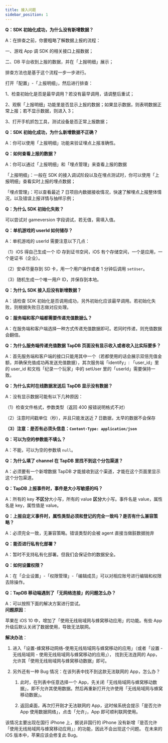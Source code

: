 ```yaml
---
title: 接入问题
sidebar_position: 1
---
```


**Q：SDK 初始化成功，为什么没有新增数据？**

A：在排查之前，你要粗略了解数据上报的流程：

一、游戏 App 调 SDK 的相关接口上报数据；

二、DB 平台收到上报的数据，并在「上报明细」展示；

排查方法也是基于这个流程一步一步进行。

打开「配置」-「上报明细」，然后进行排查：

1、检查初始化是否是最早调用？若没有最早调用，请调整后重试；

2、观察「上报明细」功能里是否显示上报的数据；如果显示数据，则表明数据正常上报；若不显示数据，则进入 3；

3、打开手机抓包工具，测试设备是否正常上报数据；

**Q：SDK 初始化成功，为什么新增数据不正确？**

A：你可以使用「上报明细」功能来验证埋点上报准确性。

**Q：如何查看上报的数据？**

A：你可以通过「上报明细」和「埋点管理」来查看上报的数据

「上报明细」：一般在 SDK 的接入调试阶段以及在埋点测试时，你可以使用「上报明细」查看实时上报的埋点数据；

「埋点管理」：可以查看最近 7 日项目内数据接收情况，快速了解埋点上报整体情况，以及错误上报详情与抽样示例；

**Q：为什么 SDK 初始化失败？**

可以尝试对 gameversion 字段调试，若无值，需填入值。

**Q：单机游戏的 userId 如何储存？**

A：单机游戏的 userId 需要注意以下几点：

（1）iOS 得自己生成一个 ID 存到证书空间，iOS 有个存储空间，一个是应用，一个是证书（企业）。

（2）安卓尽量存到 SD 卡，用一个用户操作或者 1 分钟后调用 `setUser`。

（3）随机生成一个唯一用户 ID，并保存到本地。

**Q：为什么 SDK 接入后没有新增数据？**

A：请检查 SDK 初始化是否调用成功，另外初始化应该最早调用。若初始化失败，则根据失败日志做对应处理。

**Q：服务端和客户端都需要传递充值数据么？**

A：在服务端和客户端选择一种方式传递充值数据即可。若同时传递，则充值数据会翻倍。

**Q：为什么服务端传递充值数据 TapDB 页面没有显示收入或者收入比实际要多？**

A：首先服务端和客户端的接口只能用其中一个（若都使用的话会展示双倍充值金额，并确保充值成功再发送充值数据），其次服务端「identify」: 「user_id」里的 user_id 和文档「纪录一个玩家」中的 setUser 里的「userId」需要保持一致。

**Q：为什么实时在线数据发送后 TapDB 显示没有数据？**

A：没有显示数据可能有以下几种原因：

（1）检查文件格式，参数类型（返回 400 报错说明格式不对）

（2）注意时间戳单位（秒），并且只能发送近 7 日数据，太早的数据不会保存

**（3）注意：是否有必须头信息：`Content-Type: application/json`**

**Q：可以为空的参数能不填么？**

A：不能，可以为空的参数填 `null`。

**Q：为什么填了 channel 在 TapDB 里找不到这个分包渠道？**

A：必须要有一个新增数据 TapDB 才能接收到这个渠道，才能在这个页面里显示这个分包渠道。

**Q：TapDB 上报事件时，事件是大小写敏感的吗？**

A：所有的 key **不区分**大小写，所有的 value **区分**大小写。事件名是 value，属性名是 key，属性值是 value。

**Q：上报自定义事件时，属性类型必须和登记的完全一致吗？是否有什么兼容策略？**

A：必须完全一致，无兼容策略。错误类型的会被 agent 直接当做脏数据抛弃

**Q：能否进行私有化部署？**

A：暂时不支持私有化部署。但我们会保证你的数据安全。

**Q：如何设置权限？**<br/>

A：在「企业设置」-「权限管理」-「编辑成员」可以对相应账号进行编辑和权限去除操作。

**Q：TapDB 移动端遇到了「无网络连接」的问题怎么办？**

A：可以按照下面的解决方案进行尝试。<br/>
**问题原因**：

苹果在 iOS 10 中，增加了「使用无线局域网与蜂窝移动应用」的功能。有些 App 升级后默认关闭了数据使用，导致无法联网。

**解决办法**：

1. 进入「设置-蜂窝移动网络-使用无线局域网与蜂窝移动的应用」（或者「设置 - 无线局域网 - 使用无线局域网与蜂窝移动的应用」），
   找到无法连网的 App，允许其「使用无线局域网与蜂窝移动数据」即可。

2. 另外还有一种 Bug 情况：在该列表中找不到这款无法联网的 App，怎么办？

   1. 此时，在列表中任意选择一个 App，先关闭「无线局域网与蜂窝移动数据」，即不允许其使用数据。然后再重新打开允许使用「无线局域网与蜂窝移动数据」。

   2. 返回桌面，再次打开刚才无法联网的 App，这时候系统会提示「是否允许 App 使用数据网络」，点击「允许」，App 即可顺利联网使用。

该情况主要出现在国行 iPhone 上，据说非国行的 iPhone 没有新增『是否允许「使用无线局域网与蜂窝移动应用」』的功能，因此不会出现这个问题。
在未来的 iOS 版本中，苹果应该会修复此 Bug。
